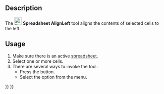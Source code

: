 <languages/>
<translate>

<!--T:6-->
{{Docnav
|[[Spreadsheet_SplitCell|Split Cell]]
|[[Spreadsheet_AlignCenter|Align Center]]
|[[Spreadsheet_Workbench|Spreadsheet]]
|IconL=Spreadsheet_SplitCell.svg
|IconR=Spreadsheet_AlignCenter.svg
|IconC=Workbench_Spreadsheet.svg
}}

<!--T:1-->
{{GuiCommand
|Name=Spreadsheet AlignLeft
|MenuLocation=Spreadsheet → Alignment → Align left
|Workbenches=[[Spreadsheet_Workbench|Spreadsheet]]
|Version=0.17
}}

==Description== <!--T:2-->

<!--T:3-->
The [[File:Spreadsheet_AlignLeft.svg|24px]] '''Spreadsheet AlignLeft''' tool aligns the contents of selected cells to the left.

==Usage== <!--T:4-->

<!--T:5-->
# Make sure there is an active [[Spreadsheet_CreateSheet|spreadsheet]].
# Select one or more cells.
# There are several ways to invoke the tool:
#* Press the {{Button|[[File:Spreadsheet_AlignLeft.svg|16px]] [[Spreadsheet_AlignLeft|Align left]]}} button.
#* Select the {{MenuCommand|Spreadsheet → Alignment → [[File:Spreadsheet_AlignLeft.svg|16px]] Align left}} option from the menu.


<!--T:7-->
{{Docnav
|[[Spreadsheet_SplitCell|Split Cell]]
|[[Spreadsheet_AlignCenter|Align Center]]
|[[Spreadsheet_Workbench|Spreadsheet]]
|IconL=Spreadsheet_SplitCell.svg
|IconR=Spreadsheet_AlignCenter.svg
|IconC=Workbench_Spreadsheet.svg
}}

</translate>
{{Spreadsheet_Tools_navi{{#translation:}}}}
{{Userdocnavi{{#translation:}}}}